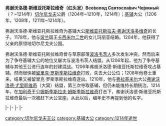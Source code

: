 '''弗谢沃洛德·斯维亚托斯拉维奇（红头发）Все́волод Святосла́вич Че́рмный'''（？~1214年）[[切尔尼戈夫|切尔尼戈夫]]公爵（1204年~1210年，1214年）；[[基辅|基辅]]大公（1206年，1208年，1211年~1214年）。

弗谢沃洛德·斯维亚托斯拉维奇为基辅大公[[斯维亚托斯拉夫·弗谢沃洛多维奇_(切尔尼戈夫)|斯维亚托斯拉夫·弗谢沃洛多维奇]]的长子。1178年，他与[[波兰|波兰]]国王[[卡西米尔二世|卡西米尔二世]]的女儿玛丽亚结婚。1204年，他获得了父亲的原领地切尔尼戈夫公国。

弗谢沃洛德·斯维亚托斯拉维奇曾与草原部落[[波洛韦茨人|波洛韦茨人]]多次发生冲突，然而后来为了争夺基辅大公的地位又屡次与波洛韦茨人结盟。从1206年起，他为了争夺基辅与其他王公进行连年的封建混战。1206年弗谢沃洛德·斯维亚托斯拉维奇攻占基辅，然而很快被[[留里克·罗斯季斯拉维奇|留里克·罗斯季斯拉维奇]]打败，失去大公公位；1208年他卷土重来，结果又被留里克·罗斯季斯拉维奇逐出。1210年，他与[[弗拉基米尔|弗拉基米尔]]大公[[弗谢沃洛德_(大窝)|弗谢沃洛德·尤里耶维奇]]（大窝）结盟，第三次夺取基辅，但仍未能维持长期统治。1214年，在[[加利奇|加利奇]]王公[[姆斯季斯拉夫·姆斯季斯拉维奇|姆斯季斯拉夫·姆斯季斯拉维奇]]打击下，弗谢沃洛德·斯维亚托斯拉维奇最后一次被赶下大公宝座。从此以后，编年史不再提到他的名字。

{{start box}}
{{s-before|[[奥列格·斯维亚托斯拉维奇_(切尔尼戈夫)|奥列格·斯维亚托斯拉维奇]]}}
{{s-title|[[切尔尼戈夫统治者列表|切尔尼戈夫公爵]]|1204~1210}}
{{s-after|[[留里克·罗斯季斯拉维奇|留里克·罗斯季斯拉维奇]]|rows=3}}
|-
{{s-before|[[留里克·罗斯季斯拉维奇|留里克·罗斯季斯拉维奇]]|rows=4}}
{{s-title|[[基辅大公|基辅大公]]|1206}}
|-
{{s-title|[[基辅大公|基辅大公]]|1208}}
|-
{{s-title|[[基辅大公|基辅大公]]|1211~1214}}
{{s-after|[[姆斯季斯拉夫·罗曼诺维奇|姆斯季斯拉夫·罗曼诺维奇]]}}
|-
{{s-title|[[切尔尼戈夫统治者列表|切尔尼戈夫公爵]]|1214}}
{{s-after|[[留里克·奥利戈维奇|留里克·奥利戈维奇]]}}
{{end box}}

[[category:切尔尼戈夫王公|category:切尔尼戈夫王公]]
[[category:基辅大公|category:基辅大公]]
[[category:1214年逝世|category:1214年逝世]]